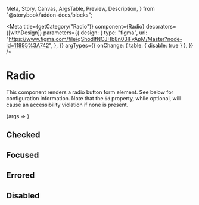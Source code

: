   Meta,
  Story,
  Canvas,
  ArgsTable,
  Preview,
  Description,
} from "@storybook/addon-docs/blocks";


<Meta
  title={getCategory("Radio")}
  component={Radio}
  decorators={[withDesign]}
  parameters={{
    design: {
      type: "figma",
      url:
        "https://www.figma.com/file/qShodlfNCJHb8n03IFyApM/Master?node-id=11895%3A742",
    },
  }}
  argTypes={{
    onChange: { table: { disable: true } },
  }}
/>

# Radio

<Description of={Radio} />

This component renders a radio button form element. See below for configuration information. Note that the `id` property, while optional, will
cause an accessibility violation if none is present.

<Preview withToolbar>
  <Story
    name="Radio"
    args={{
      labelText: "Test Label",
      showLabel: true,
      id: "test_id",
    }}
  >
    {args => <Radio {...args} />}
  </Story>
</Preview>

<ArgsTable story="Radio" />

## Checked

<Canvas>
  <Radio
    checked
    showLabel={true}
    onChange={onChangeDefault}
    labelText="I am checked"
  ></Radio>
</Canvas>

## Focused

<Canvas>
  <Radio
    name="testFocus"
    labelText="Click or tab to the Radio to see its focus state"
    showLabel={true}
  ></Radio>
</Canvas>

## Errored

<Canvas>
  <Radio errored showLabel={true} labelText="I am in an error state"></Radio>
</Canvas>

## Disabled

<Canvas>
  <Radio disabled showLabel={true} labelText="I am disabled"></Radio>
</Canvas>
